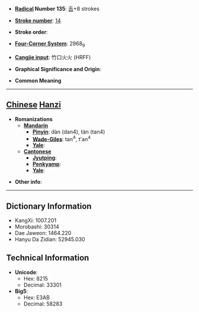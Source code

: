 * '''[[Wiktionary:Chinese radical index| Radical]] Number 135''': [[Wiktionary:Chinese radical index 舌|舌]]+8 strokes

* '''[[Wiktionary:Chinese total strokes index|Stroke number]]''': [[Wiktionary:Chinese total strokes index 14|14]]

* '''Stroke order''': 

* '''[[Wiktionary:Chinese four corner index|Four-Corner System]]''': 2968<sub>9</sub>

* '''[[Wiktionary:Chinese Cangjie index|Cangjie input]]''': 竹口火火 (HRFF)

* '''Graphical Significance and Origin''': 

* '''Common Meaning'''

----

== [[Chinese]] [[Hanzi]] ==

* '''Romanizations'''
** '''[[Mandarin]]'''
*** '''[[Pinyin]]''': dàn (dan4), tàn (tan4)
*** '''[[Wade-Giles]]''': tan<sup>4</sup>, t'an<sup>4</sup>
*** '''[[Yale]]''': 
** '''[[Cantonese]]'''
*** '''[[Jyutping]]''':
*** '''[[Penkyamp]]''': 
*** '''[[Yale]]''': 

* '''Other info''': 

----

== Dictionary Information ==

* KangXi: 1007.201
* Morobashi: 30314
* Dae Jaweon: 1464.220
* Hanyu Da Zidian: 52945.030

== Technical Information ==

* '''Unicode''':
** Hex: 8215
** Decimal: 33301
* '''Big5''':
** Hex: E3AB
** Decimal: 58283